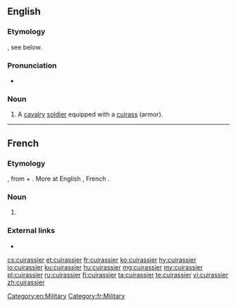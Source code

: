 ==English==

===Etymology===
{{borrowing|fr|cuirassier|lang=en}}, see below.

===Pronunciation===
* {{rhymes|ɪə(ɹ)|lang=en}}

===Noun===
{{en-noun}}

# {{lb|en|historical}} A [[cavalry]] [[soldier]] equipped with a [[cuirass]] (armor).

[[Category:en:Military]]

----

==French==

===Etymology===
{{etyl|fro|fr}} {{m|fro|cuiracer}}, from {{m|fro|cuirace}} + {{m|fro|-er}}. More at English {{m|en|cuirass}}, French {{m|fr|cuirasse}}.

===Noun===
{{fr-noun|m}}

# {{l|en|cuirassier}}

===External links===
* {{R:TLFi}}

[[Category:fr:Military]]

[[cs:cuirassier]]
[[et:cuirassier]]
[[fr:cuirassier]]
[[ko:cuirassier]]
[[hy:cuirassier]]
[[io:cuirassier]]
[[ku:cuirassier]]
[[hu:cuirassier]]
[[mg:cuirassier]]
[[my:cuirassier]]
[[pl:cuirassier]]
[[ru:cuirassier]]
[[fi:cuirassier]]
[[ta:cuirassier]]
[[te:cuirassier]]
[[vi:cuirassier]]
[[zh:cuirassier]]